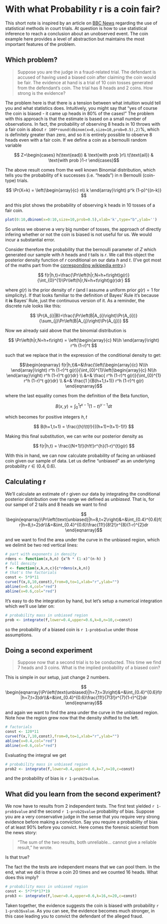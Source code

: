 With what Probability r is a coin fair?
=======================================

This short note is inspired by an article on [BBC News](http://www.bbc.co.uk/news/magazine-22310186) regarding the use of statistical methods in court trials. At question is how to use statistical inference to reach a conclusion about an unobserved event. The coin example here provides a level of abstraction but maintains the most important features of the problem.

## Which problem?

> Suppose you are the judge in a fraud-related trial. The defendant is accused of having used a biased coin after claiming the coin would be fair. The evidence at hand is a trial of 10 coin tosses generated from the defendant's coin. The trial has 8 heads and 2 coins. How strong is the evidence? 

The problem here is that there is a tension between what intuition would tell you and what statistics does. Intuitively, you might say that “yes of course the coin is biased - it came up heads in 80% of the cases!” The problem with this approach is that the estimate is based on a small number of observations. In fact, the probability of observing 8 heads in 10 throws with a fair coin is about `r 100*round(dbinom(x=8,size=10,prob=0.5),2)`%, which is definitely greater than zero, and so it is entirely possible to observe 8 heads even with a fair coin. If we define  a coin as a bernoulli random variable 

$$ Z=\begin{cases}
h(\text{ead}) & \text{with prob }r\\
t(\text{ail}) & \text{with prob }1-r
\end{cases}$$ 

The above result comes from the well known Binomial distribution, which tells you the probability of k successes (i.e. "heads") in n Bernoulli (coin-type) trials.

$$ \Pr(X=k) = \left(\begin{array}{c}
n\\
k
\end{array}\right) p^k (1-p)^{(n-k)}
$$

and this plot shows the probability of observing k heads in 10 tosses of a fair coin.

```r
plot(0:10,dbinom(x=0:10,size=10,prob=0.5),xlab='k',type="b",ylab='')
```

So unless we observe a very big number of tosses, the approach of directly infering whether or not the coin is biased is not useful for us. We would incur a substantial error.

Consider therefore the probability that the bernoulli parameter of $Z$ which generated our sample with $h$ heads and $t$ tails is $r$. We call this object the posterior density function of $r$ conditional on our data $h$ and $t$. (I've got most of the maths part from the [corresponding wikipedia entry](http://en.wikipedia.org/wiki/Checking_whether_a_coin_is_fair).)

$$ f(r|h,t)=\frac{\Pr\left(h|r,N=h+t\right)g(r)}{\int_{0}^{1}\Pr\left(h|r,N=h+t\right)g(r)dr} $$

where $g(r)$ is the prior density of $r$ (and I assume a uniform prior $g(r)=1$ for simplicity). 
If that looks familiar to the definition of Bayes' Rule it's because it **is** Bayes' Rule, just the continuous version of it. As a reminder, the discrete rule looks like this:

$$ \Pr(A_{i}|B)=\frac{\Pr\left(B|A_{i}\right)\Pr(A_{i})}{\sum_{j}\Pr\left(B|A_{j}\right)\Pr(A_{j})} $$

Now we already said above that the binomial distribution is

$$ \Pr\left(h|r,N=h+t\right) = \left(\begin{array}{c} N\\h \end{array}\right) r^h (1-r)^t $$

such that we replace that in the expression of the conditional density to get:

$$\begin{eqnarray} f(r|h,t)&=&\frac{\left(\begin{array}{c} N\\h \end{array}\right) r^h (1-r)^t g(r)}{\int_{0}^{1}\left(\begin{array}{c} N\\h \end{array}\right) r^h (1-r)^t g(r)dr} \\
&=& \frac{ r^h (1-r)^t g(r)}{\int_{0}^{1} r^h (1-r)^t g(r)dr} \\
&=& \frac{1 }{B(h+1,t+1)} r^h (1-r)^t g(r)
\end{eqnarray}$$

where the last equality comes from the definition of the Beta function, 

$$ B(x,y) = \int_0^1 t^{x-1} (1-t)^{y-1} dt $$

which becomes for positive integers $h,t$

$$ B(h+1,t+1) = \frac{(h)!(t)!}{((h+1)+(t+1)-1)!} $$

Making this final substitution, we can write our posterior density as 

$$ f(r|h,t) = \frac{(N+1)!}{h!t!}r^{h}(1-r)^{t}g(r) $$

With this in hand, we can now calculate probability of facing an unbiased coin given our sample of data. Let us define "unbiased" as an underlying probability $r \in (0.4,0.6)$. 

## Calculating r

We'll calculate an estimate of r given our data by integrating the conditional posterior distribution over the range we defined as *unbiased*. That is, for our sampel of 2 tails and 8 heads we want to find

$$ \begin{eqnarray}\Pr\left(\text{unbiased}|h=8,t=2\right)&=&\int_{0.4}^{0.6}f(r|h=8,t=2)dr\\&=&\int_{0.4}^{0.6}\frac{11!}{8!2!}r^{8}(1-r)^{2}dr \end{eqnarray}$$

and we want to find the area under the curve in the unbiased region, which we delimit be two red vertical lines:

```r
# part with exponents in density
rdens <- function(x,h,n) {x^h * (1-x)^(n-h) }
# full density
f <- function(x,k,n,c){c*rdens(x,k,n)}
# that's the factorials
const <- 5*9*11
curve(f(x,8,10,const),from=0,to=1,xlab="r",ylab="")
abline(v=0.4,col="red")
abline(v=0.6,col="red")
```

It's easy to do the integration by hand, but let's setup a numerical integration which we'll use later on:


```r
# probability mass in unbiased region
prob <- integrate(f,lower=0.4,upper=0.6,k=8,n=10,c=const)
```

so the probability of a biased coin is `r 1-prob$value` under those assumptions.

## Doing a second experiment

> Suppose now that a second trial is to be conducted. This time we find 7 heads and 3 coins. What is the implied probability of a biased coin?

This is simple in our setup, just change 2 numbers.

$$ \begin{eqnarray}\Pr\left(\text{unbiased}|h=7,t=3\right)&=&\int_{0.4}^{0.6}f(r|h=7,t=3)dr\\&=&\int_{0.4}^{0.6}\frac{11!}{7!3!}r^{7}(1-r)^{2}dr \end{eqnarray}$$

and again we want to find the area under the curve in the unbiased region. Note how the region grew now that the density shifted to the left.

```r
# factorials
const <- 120*11
curve(f(x,7,10,const),from=0,to=1,xlab="r",ylab="")
abline(v=0.4,col="red")
abline(v=0.6,col="red")
```

Evaluating the integral we get

```r
# probability mass in unbiased region
prob2 <- integrate(f,lower=0.4,upper=0.6,k=7,n=10,c=const)
```

and the probability of bias is `r 1-prob2$value`.

## What did you learn from the second experiment?

We now have to results from 2 independent tests. The first test yielded `r 1-prob$value` and the second `r 1-prob2$value` probability of bias. Suppose you are a very conservative judge in the sense that you require very strong evidence before making a conviction. Say you require a probability of bias of at least 90% before you convict. Here comes the forensic scientist from the news story:

> "The sum of the two results, both unreliable… cannot give a reliable result," he wrote.

Is that true?

The fact the the tests are independent means that we can pool them. In the end, what we did is throw a coin 20 times and we counted 16 heads. What does this imply?

```r
# probability mass in unbiased region
const <- 5*7*9*17*19
prob3 <- integrate(f,lower=0.4,upper=0.6,k=16,n=20,c=const)
```

Taken together, the evidence suggests the coin is biased with probability `r 1-prob3$value`. As you can see, the evidence becomes much stronger, in this case leading you to convict the defendant of the alleged fraud.